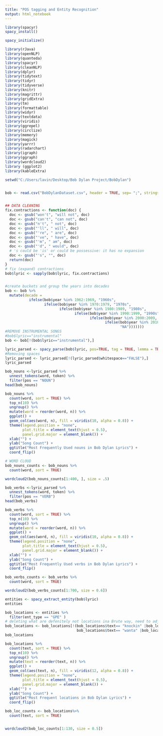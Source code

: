 ---
title: "POS tagging and Entity Recognition"
output: html_notebook
---

```{r}
library(spacyr)
spacy_install()

```

```{r}
spacy_initialize()
```

```{r setup}
library(rJava)
library(openNLP)
library(quanteda)
library(spacyr)
library(cleanNLP)
library(dplyr)
library(tidytext)
library(tidyr)
library(tidyverse)
library(knitr)
library(magrittr)
library(gridExtra)
library(tm)
library(formattable)
library(widyr)
library(textdata)
library(viridis)
library(ggrepel)
library(circlize) 
library(memery)
library(magick)
library(yarrr) 
library(radarchart) 
library(igraph) 
library(ggraph)
library(wordcloud2)
library (ggplot2)
library(kableExtra)

setwd("C:/Users/lavin/Desktop/Bob Dylan Project/BobDylan")


bob <- read.csv("BobDylanDataset.csv", header = TRUE, sep= ";", stringsAsFactors = FALSE)


## DATA CLEANING
fix.contractions <- function(doc) {
  doc <- gsub("won't", "will not", doc)
  doc <- gsub("can't", "can not", doc)
  doc <- gsub("n't", " not", doc)
  doc <- gsub("'ll", " will", doc)
  doc <- gsub("'re", " are", doc)
  doc <- gsub("'ve", " have", doc)
  doc <- gsub("'m", " am", doc)
  doc <- gsub("'d", " would", doc)
  # 's could be 'is' or could be possessive: it has no expansion
  doc <- gsub("'s", "", doc)
  return(doc)
}
# fix (expand) contractions
bob$lyric <- sapply(bob$lyric, fix.contractions)


#create buckets and group the years into decades
bob <- bob %>%
  mutate(decade = 
           ifelse(bob$year %in% 1962:1969, "1960s", 
                  ifelse(bob$year %in% 1970:1979, "1970s", 
                         ifelse(bob$year %in% 1980:1989, "1980s", 
                                ifelse(bob$year %in% 1990:1999, "1990s", 
                                       ifelse(bob$year %in% 2000:2009, "2000s",
                                              ifelse(bob$year %in% 2010:2017, "2010s",
                                                     "NA")))))))
#REMOVE INSTRUMENTAL SONGS 
#bob$lyric=="instrumental"
bob <- bob[!(bob$lyric=="instrumental"),]

```

```{r Parsing, echo=TRUE}
lyric_parsed <- spacy_parse(bob$lyric, pos=TRUE, tag = TRUE, lemma = TRUE, entity = TRUE, dependency = TRUE, nounphrase = TRUE )
#Removing spaces
lyric_parsed <- lyric_parsed[!(lyric_parsed$whitespace=="FALSE"),]
lyric_parsed
```

```{r Nouns}
bob_nouns <-lyric_parsed %>%
  unnest_tokens(word, token) %>%
  filter(pos == "NOUN")
head(bob_nouns)

```

```{r}
bob_nouns %>%
  count(word, sort = TRUE) %>%
  top_n(10) %>%
  ungroup() %>%
  mutate(word = reorder(word, n)) %>%
  ggplot() +
  geom_col(aes(word, n), fill = viridis(10, alpha = 0.8)) +
  theme(legend.position = "none", 
        plot.title = element_text(hjust = 0.5),
        panel.grid.major = element_blank()) +
  xlab("") + 
  ylab("Song Count") +
  ggtitle("Most Frequently Used nouns in Bob Dylan Lyrics") +
  coord_flip()
```

```{r}
# WORD CLOUD
bob_nouns_counts <- bob_nouns %>%
  count(word, sort = TRUE) 

wordcloud2(bob_nouns_counts[1:400, ], size = .5)
```

```{r Verbs}
bob_verbs <-lyric_parsed %>%
  unnest_tokens(word, token) %>%
  filter(pos == "VERB")
head(bob_verbs)
```

```{r}
bob_verbs %>%
  count(word, sort = TRUE) %>%
  top_n(10) %>%
  ungroup() %>%
  mutate(word = reorder(word, n)) %>%
  ggplot() +
  geom_col(aes(word, n), fill = viridis(10, alpha = 0.8)) +
  theme(legend.position = "none", 
        plot.title = element_text(hjust = 0.5),
        panel.grid.major = element_blank()) +
  xlab("") + 
  ylab("Song Count") +
  ggtitle("Most Frequently Used verbs in Bob Dylan Lyrics") +
  coord_flip()
```

```{r}
bob_verbs_counts <- bob_verbs %>%
  count(word, sort = TRUE) 

wordcloud2(bob_verbs_counts[1:700, size = 0.6])
```

```{r Extracting Entities}
entities <- spacy_extract_entity(bob$lyric)
entities
```

```{r Extract entity locations}
bob_locations <- entities %>%
  filter(ent_type == "GPE" )
# deleting what are defenitely not locations ina Brute way, need to adjust 
bob_locations <- bob_locations[!(bob_locations$text== "knockin" |bob_locations$text== "santa"| bob_locations$text== "santa claus"| 
                                 bob_locations$text== "wanta" |bob_locations$text== "santa clause"),]
bob_locations
```

```{r}
bob_locations %>%
  count(text, sort = TRUE) %>%
  top_n(10) %>%
  ungroup() %>%
  mutate(text = reorder(text, n)) %>%
  ggplot() +
  geom_col(aes(text, n), fill = viridis(12, alpha = 0.8)) +
  theme(legend.position = "none", 
        plot.title = element_text(hjust = 0.5),
        panel.grid.major = element_blank()) +
  xlab("") + 
  ylab("Song Count") +
  ggtitle("Most Frequent locations in Bob Dylan Lyrics") +
  coord_flip()
```

```{r}
bob_loc_counts <- bob_locations%>%
  count(text, sort = TRUE) 


wordcloud2(bob_loc_counts[1:130, size = 0.5])
```

